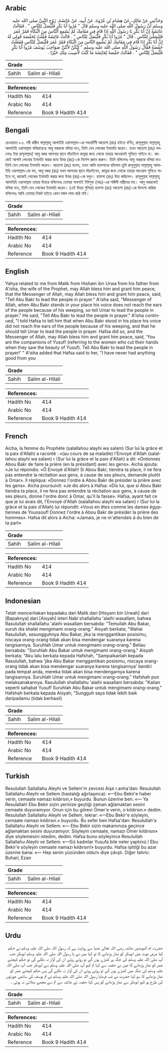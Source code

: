 ## Arabic


<div dir="rtl" lang="ar" style={{fontSize:'larger',backgroundColor:'#f8f9fa',padding:20}}>
وَحَدَّثَنِي عَنْ مَالِكٍ، عَنْ هِشَامِ بْنِ عُرْوَةَ، عَنْ أَبِيهِ، عَنْ عَائِشَةَ، زَوْجِ النَّبِيِّ صلى الله عليه وسلم أَنَّ رَسُولَ اللَّهِ صلى الله عليه وسلم قَالَ ‏"‏ مُرُوا أَبَا بَكْرٍ فَلْيُصَلِّ لِلنَّاسِ ‏"‏ ‏.‏ فَقَالَتْ عَائِشَةُ إِنَّ أَبَا بَكْرٍ يَا رَسُولَ اللَّهِ إِذَا قَامَ فِي مَقَامِكَ لَمْ يُسْمِعِ النَّاسَ مِنَ الْبُكَاءِ فَمُرْ عُمَرَ فَلِيُصَلِّيَ لِلنَّاسِ ‏.‏ قَالَ ‏"‏ مُرُوا أَبَا بَكْرٍ فَلْيُصَلِّ لِلنَّاسِ ‏"‏ ‏.‏ قَالَتْ عَائِشَةُ فَقُلْتُ لِحَفْصَةَ قُولِي لَهُ إِنَّ أَبَا بَكْرٍ إِذَا قَامَ فِي مَقَامِكَ لَمْ يُسْمِعِ النَّاسَ مِنَ الْبُكَاءِ فَمُرْ عُمَرَ فَلْيُصَلِّ لِلنَّاسِ فَفَعَلَتْ حَفْصَةُ فَقَالَ رَسُولُ اللَّهِ صلى الله عليه وسلم ‏"‏ إِنَّكُنَّ لأَنْتُنَّ صَوَاحِبُ يُوسُفَ مُرُوا أَبَا بَكْرٍ فَلْيُصَلِّ لِلنَّاسِ ‏"‏ ‏.‏ فَقَالَتْ حَفْصَةُ لِعَائِشَةَ مَا كُنْتُ لأُصِيبَ مِنْكِ خَيْرًا ‏.‏
</div>
<div style={{backgroundColor:'#f8f9fa',padding:20, marginBottom: 10}}><table> <thead> <tr> <th>Grade</th> <th></th> </tr> </thead> <tbody> <tr><td>Sahih</td><td>Salim al-Hilali</td></tr></tbody></table><table> <thead> <tr> <th>References:</th> <th></th> </tr> </thead> <tbody><tr><td>Hadith No</td><td>414</td></tr><tr><td>Arabic No</td><td>414</td></tr><tr><td>Reference</td><td>Book 9 Hadith 414</td></tr></tbody></table></div>

## Bengali


<div dir="ltr" lang="bn" style={{fontSize:'larger',backgroundColor:'#f8f9fa',padding:20}}>
রেওয়ায়ত ৮৩. নবী করীম সাল্লাল্লাহু আলাইহি ওয়াসাল্লাম-এর সহধর্মিণী আয়েশা (রাঃ) হইতে বর্ণিত, রাসূলুল্লাহ সাল্লাল্লাহু আলাইহি ওয়াসাল্লাম বলিয়াছেনঃ আবু বকরকে বলিয়া দাও, তিনি যেন লোকের ইমামতি করেন। তখন আয়েশা (রাঃ) বললেনঃ ইয়া রাসূলাল্লাহ্! আবু বকর আপনার স্থানে দাঁড়াইলে কান্নার জন্য লোকে তাহার আওয়াযই শুনিতে পাইবে না। কাজেই আপনি লোকের ইমামতি করার জন্য উমর (রাঃ)-কে নির্দেশ প্রদান করুন। তিনি বলিলেনঃ আবু বকরকে বলিয়া দাও তিনি যেন লোকের ইমামতি করেন। আয়েশা (রাঃ) বলেন, তখন আমি হাফসাকে বলিলাম তুমি রাসূলুল্লাহ সাল্লাল্লাহু আলাইহি ওয়াসাল্লাম-কে বল, আবু বকর (রাঃ) যখন আপনার স্থানে দাঁড়াইবেন, কান্নার জন্য লোকে তাহার আওয়ায শুনিতে পাইবে না, কাজেই লোকের ইমামতি করার জন্য উমর (রাঃ)-কে বলুন। হাফসা (রাঃ) উহা করিলেন। রাসূলুল্লাহ সাল্লাল্লাহু আলাইহি ওয়াসাল্লাম তাহার উত্তরে বলিলেনঃ তোমরা অবশ্যই ইউসুফ (আঃ)-এর সঙ্গিনী নারীদের মত। আবু বকরকেই বলিয়া দাও, তিনি যেন লোকের ইমামতি করেন। (এই উত্তর শুনিয়া) হাফসা (রাঃ) আয়েশা (রাঃ)-কে উদ্দেশ্য করিয়া বলিলেনঃ আমি তোমার নিকট হইতে কোন মঙ্গল লাভ করি নাই।
</div>
<div style={{backgroundColor:'#f8f9fa',padding:20, marginBottom: 10}}><table> <thead> <tr> <th>Grade</th> <th></th> </tr> </thead> <tbody> <tr><td>Sahih</td><td>Salim al-Hilali</td></tr></tbody></table><table> <thead> <tr> <th>References:</th> <th></th> </tr> </thead> <tbody><tr><td>Hadith No</td><td>414</td></tr><tr><td>Arabic No</td><td>414</td></tr><tr><td>Reference</td><td>Book 9 Hadith 414</td></tr></tbody></table></div>

## English


<div dir="ltr" lang="en" style={{fontSize:'larger',backgroundColor:'#f8f9fa',padding:20}}>
Yahya related to me from Malik from Hisham ibn Urwa from his father from A'isha, the wife of the Prophet, may Allah bless him and grant him peace, that the Messenger of Allah, may Allah bless him and grant him peace, said, "Tell Abu Bakr to lead the people in prayer." A'isha said, "Messenger of Allah, when Abu Bakr stands in your place his voice does not reach the ears of the people because of his weeping, so tell Umar to lead the people in prayer." He said, "Tell Abu Bakr to lead the people in prayer." A'isha continued, "I told Hafsa to tell him that when Abu Bakr stood in his place his voice did not reach the ears of the people because of his weeping, and that he should tell Umar to lead the people in prayer. Hafsa did so, and the Messenger of Allah, may Allah bless him and grant him peace, said, 'You are the companions of Yusuf! (referring to the women who cut their hands when they saw the beauty of Yusuf). Tell Abu Bakr to lead the people in prayer!' " A'isha added that Hafsa said to her, "I have never had anything good from you
</div>
<div style={{backgroundColor:'#f8f9fa',padding:20, marginBottom: 10}}><table> <thead> <tr> <th>Grade</th> <th></th> </tr> </thead> <tbody> <tr><td>Sahih</td><td>Salim al-Hilali</td></tr></tbody></table><table> <thead> <tr> <th>References:</th> <th></th> </tr> </thead> <tbody><tr><td>Hadith No</td><td>414</td></tr><tr><td>Arabic No</td><td>414</td></tr><tr><td>Reference</td><td>Book 9 Hadith 414</td></tr></tbody></table></div>

## French


<div dir="ltr" lang="fr" style={{fontSize:'larger',backgroundColor:'#f8f9fa',padding:20}}>
Aicha, la femme du Prophète (salallahou alayhi wa salam) (Sur lui la grâce et la paix d'Allah) a raconté : «(au cours de sa maladie) l'Envoyé d'Allah (salallahou alayhi wa salam) r (Sur lui la grâce et la paix d'Allah) a dit: «Ordonnez Abou Bakr de faire la prière (en la présidant) avec les gens». Aicha ajouta: «Je lui répondis: «Ô Envoyé d'Allah! Si Abou Bakr, tiendra ta place, il ne fera pas entendre la récitation aux gens, à cause de ses pleurs, demande plutôt à Omar». Il répliqua: «Donnez l'ordre à Abou Bakr de présider la prière avec les gens». Aicha poursuivit: «Je dis alors à Hafsa: «Dis lui, que si Abou Bakr tiendra ta place, il ne fera pas entendre la récitation aux gens, à cause de ses pleurs, donne l'ordre donc à Omar, qu'il la fasse». Hafsa, ayant fait ce que je lui avais dit, l'Envoyé d'Allah (salallahou alayhi wa salam) r (Sur lui la grâce et la paix d'Allah) lui répondit: «Vous en êtes comme les dames égyptiennes de Youssouf! Donnez l'ordre à Abou Bakr de présider la prière des hommes». Hafsa dit alors à Aicha: «Jamais, je ne m'attendais à du bien de ta part»
</div>
<div style={{backgroundColor:'#f8f9fa',padding:20, marginBottom: 10}}><table> <thead> <tr> <th>Grade</th> <th></th> </tr> </thead> <tbody> <tr><td>Sahih</td><td>Salim al-Hilali</td></tr></tbody></table><table> <thead> <tr> <th>References:</th> <th></th> </tr> </thead> <tbody><tr><td>Hadith No</td><td>414</td></tr><tr><td>Arabic No</td><td>414</td></tr><tr><td>Reference</td><td>Book 9 Hadith 414</td></tr></tbody></table></div>

## Indonesian


<div dir="ltr" lang="id" style={{fontSize:'larger',backgroundColor:'#f8f9fa',padding:20}}>
Telah menceritakan kepadaku dari Malik dari [Hisyam bin Urwah] dari [Bapaknya] dari [Aisyah] isteri Nabi shallallahu 'alaihi wasallam, bahwa Rasulullah shallallahu 'alaihi wasallam bersabda: "Temuilah Abu Bakar, suruh dia shalat mengimami orang-orang." Aisyah berkata; "Wahai Rasulullah, sesungguhnya Abu Bakar, jika ia menggantikan posisimu, niscaya orang-orang tidak akan bisa mendengar suaranya karena tangisannya. Suruhlah Umar untuk mengimami orang-orang." Beliau bersabda: "Suruhlah Abu Bakar untuk mengimami orang-orang." Aisyah berkata; "Aku lalu berkata kepada Hafshah, "Sampaikanlah kepada Rasulullah, bahwa 'jika Abu Bakar menggantikan posisimu, niscaya orang-orang tidak akan bisa mendengar suaranya karena tangisannya' berdiri pada tempat anda, mereka tidak akan bisa mendengarnya karena tangisannya. Suruhlah Umar untuk mengimami orang-orang." Hafshah pun melaksanakannya. Rasulullah shallallahu 'alaihi wasallam bersabda: "Kalian seperti sahabat Yusuf! Suruhlah Abu Bakar untuk mengimami orang-orang." Hafshah berkata kepada Aisyah; "Sungguh saya tidak lebih baik daripadamu (tidak berhasil)
</div>
<div style={{backgroundColor:'#f8f9fa',padding:20, marginBottom: 10}}><table> <thead> <tr> <th>Grade</th> <th></th> </tr> </thead> <tbody> <tr><td>Sahih</td><td>Salim al-Hilali</td></tr></tbody></table><table> <thead> <tr> <th>References:</th> <th></th> </tr> </thead> <tbody><tr><td>Hadith No</td><td>414</td></tr><tr><td>Arabic No</td><td>414</td></tr><tr><td>Reference</td><td>Book 9 Hadith 414</td></tr></tbody></table></div>

## Turkish


<div dir="ltr" lang="tr" style={{fontSize:'larger',backgroundColor:'#f8f9fa',padding:20}}>
Resulullah Sallallahu Aleyhi ve Sellem'in zevcesi Aişe r.anha'dan: Resulullah Sallallahu Aleyhi ve Sellem (hastalığı ağırlaşınca): «—Ebu Bekir'e haber verin, cemaate namazı kıldırsın,» buyurdu. Bunun üzerine ben: «— Ya Resulallah! Ebu Bekir sizin yerinize geçtiği zaman ağlamaktan sesini cemaate duyuramıyor. Onun için bu görevi Ömer'e verin, o kıldırsın.» dedim. Resulullah Sallallahu Aleyhi ve Sellem, tekrar: «—Ebu Bekir'e söyleyin, cemaate namazı kıldırsın.» buyurdu. Bu sefer ben Hafsa'dan: Resulullah'a Sallallahu Aleyhi ve Sellem: «— Ebu Bekir sizin makamınıza geçince ağlamaktan sesini duyuramıyor. Söyleyin cemaate, namazı Ömer kıldırsın» diye söylemesini istedim, dedim. Hafsa bunu söyleyince Resulullah Sallallahu Aleyhi ve Sellem: «—Siz kadınlar Yusufa bile neler yaptınız.! Ebu Bekir'e söyleyin cemaate namazı kıldırsın!» buyurdu. Hafsa işittiği bu azar üzerine bana: «— Hep senin yüzünden oldu!» diye çıkıştı. Diğer tahric: Buhari, Ezan
</div>
<div style={{backgroundColor:'#f8f9fa',padding:20, marginBottom: 10}}><table> <thead> <tr> <th>Grade</th> <th></th> </tr> </thead> <tbody> <tr><td>Sahih</td><td>Salim al-Hilali</td></tr></tbody></table><table> <thead> <tr> <th>References:</th> <th></th> </tr> </thead> <tbody><tr><td>Hadith No</td><td>414</td></tr><tr><td>Arabic No</td><td>414</td></tr><tr><td>Reference</td><td>Book 9 Hadith 414</td></tr></tbody></table></div>

## Urdu


<div dir="rtl" lang="ur" style={{fontSize:'larger',backgroundColor:'#f8f9fa',padding:20}}>
حضرت ام المومنین عائشہ رضی اللہ تعالیٰ عنہا سے روایت ہے کہ رسول اللہ صلی اللہ علیہ وسلم نے حکم کیا مرض موت میں ابوبکر کو نماز پڑھانے کا تو کہا میں نے یا رسول اللہ صلی اللہ علیہ وسلم ابوبکر جب آپ صلی اللہ علیہ وسلم کی جگہ پر کھڑے ہوں گے تو روتے روتے ان کی آواز نہ نکلے گی تو حکم کیجئے عمر کو نماز پڑھانے کا میں نے حفصہ سے کہا تم کہو آپ صلی اللہ علیہ وسلم سے ابوبکر جب آپ صلی اللہ علیہ وسلم کی جگہ میں کھڑے ہوں گے تو روتے روتے ان کی آواز نہ نکلے گی پس حکم کیجئے عمر کو نماز پڑھانے کا سو کہا حضرت نے تب فرمایا رسول اللہ صلی اللہ علیہ وسلم نے تم یوسف کی ساتھی عورتوں کی طرح ہو کہو ابوبکر سے نماز پڑھانے کو پس کہا حفصہ نے عائشہ سے تم سے مجھے بھلائی نہ ہوئی ۔
</div>
<div style={{backgroundColor:'#f8f9fa',padding:20, marginBottom: 10}}><table> <thead> <tr> <th>Grade</th> <th></th> </tr> </thead> <tbody> <tr><td>Sahih</td><td>Salim al-Hilali</td></tr></tbody></table><table> <thead> <tr> <th>References:</th> <th></th> </tr> </thead> <tbody><tr><td>Hadith No</td><td>414</td></tr><tr><td>Arabic No</td><td>414</td></tr><tr><td>Reference</td><td>Book 9 Hadith 414</td></tr></tbody></table></div>